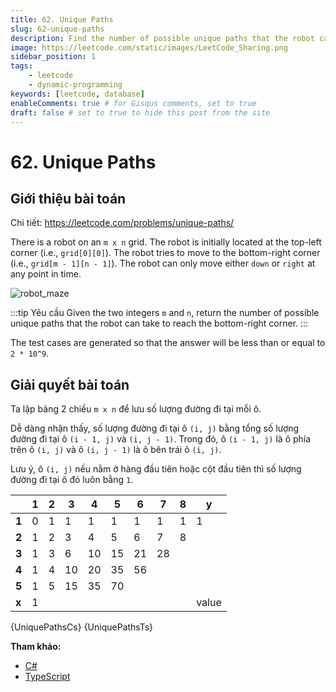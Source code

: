 ```yaml
---
title: 62. Unique Paths
slug: 62-unique-paths
description: Find the number of possible unique paths that the robot can take to reach the bottom-right corner.
image: https://leetcode.com/static/images/LeetCode_Sharing.png
sidebar_position: 1
tags:
    - leetcode
    - dynamic-programming
keywords: [leetcode, database]
enableComments: true # for Gisqus comments, set to true
draft: false # set to true to hide this post from the site
---
```



# 62. Unique Paths

## Giới thiệu bài toán

Chi tiết: https://leetcode.com/problems/unique-paths/

There is a robot on an `m x n` grid. The robot is initially located at the top-left corner (i.e., `grid[0][0]`). The robot tries to move to the bottom-right corner (i.e., `grid[m - 1][n - 1]`). The robot can only move either `down` or `right` at any point in time.

![robot_maze](images/robot_maze.png)

:::tip Yêu cầu
Given the two integers `m` and `n`, return the number of possible unique paths that the robot can take to reach the bottom-right corner.
:::

The test cases are generated so that the answer will be less than or equal to `2 * 10^9`.

## Giải quyết bài toán

Ta lập bảng 2 chiều `m x n` để lưu số lượng đường đi tại mỗi ô.

Dễ dàng nhận thấy, số lượng đường đi tại ô `(i, j)` bằng tổng số lượng đường đi tại ô `(i - 1, j)` và `(i, j - 1)`. Trong đó, ô `(i - 1, j)` là ô phía trên ô `(i, j)` và ô `(i, j - 1)` là ô bên trái ô `(i, j)`.

Lưu ý, ô `(i, j)` nếu nằm ở hàng đầu tiên hoặc cột đầu tiên thì số lượng đường đi tại ô đó luôn bằng `1`.

|		|	1	|	2	|	3	|	4	|	5	|	6	|	7	|	8	|   y   |
| ----- | ----- | ----- | ----- | ----- | ----- | ----- | ----- | ----- | ----- |
| **1**	|	0	|	1	|	1	|	1	|	1	|	1	|	1	|	1	|   1   |
| **2**	|	1	|	2	|	3	|	4	|	5	|	6	|	7	|	8	|   	|
| **3**	|	1	|	3	|	6	|	10	|	15	|	21	|	28	|		|		|
| **4**	|	1	|	4	|	10	|	20	|	35	|	56	|		|		|		|
| **5**	|	1	|	5	|	15	|	35	|	70	|		|		|		|		|
| **x**	|	1	|		|		|		|		|		|		|		| value |


<Tabs defaultValue="csharp" groupId="language" queryString>
  <TabItem value="csharp" label="C#">
    <CodeBlock language="csharp" showLineNumbers>
        {UniquePathsCs}
    </CodeBlock>
  </TabItem>
  <TabItem value="typescript" label="TypeScript">
    <CodeBlock language="typescript" showLineNumbers>
        {UniquePathsTs}
    </CodeBlock>
  </TabItem>
</Tabs>

**Tham khảo:**
- [C#](https://leetcode.com/submissions/detail/1039901081/)
- [TypeScript](https://leetcode.com/submissions/detail/1039917510/)